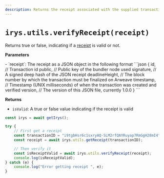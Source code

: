 ```yaml
---
description: Returns the receipt associated with the supplied transaction id
---
```



# `irys.utils.verifyReceipt(receipt)`

Returns true or false, indicating if a [receipt](/learn/receipts) is valid or not.

**Parameters**

<div className="-mt-6" />- `receipt`: The receipt as a JSON object in the following format
```json
{
    id, // Transaction id 
    public, // Public key of the bundler node used
    signature, // A signed deep hash of the JSON receipt
    deadlineHeight, // The block number by which the transaction must be finalized on Arweave
    timestamp, // Timestamp (UNIX milliseconds) of when the transaction was created and verified
    version, // The version of this JSON file, currently 1.0.0
}
```

**Returns**

<div className="-mt-6" />

-   `isValid`: A true or false value indicating if the receipt is valid

```js
const irys = await getIrys();

try {
	// First get a receipt
	const transactionID = "i9tgbHsr6c1sxryAQ-SLM2rfQAYRuyap7RmGgH28mI4"; // Your transaction Id
	const receipt = await irys.utils.getReceipt(transactionID);

	// Then verify it
	const isReceiptValid = await irys.utils.verifyReceipt(receipt);
	console.log(isReceiptValid);
} catch (e) {
	console.log("Error getting receipt ", e);
}
```
